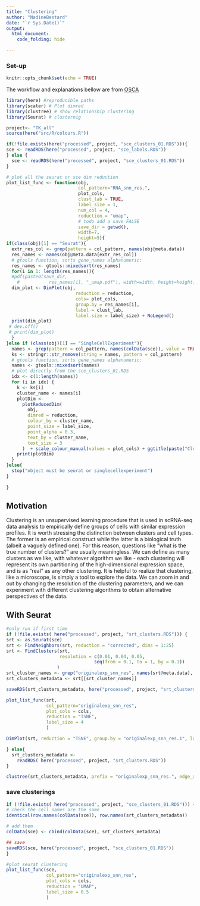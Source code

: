 ```yaml
---
title: "Clustering"
author: "NadineBestard"
date: "`r Sys.Date()`"
output: 
  html_document:
    code_folding: hide
    
---
```


### Set-up


```r
knitr::opts_chunk$set(echo = TRUE)
```

The workflow and explanations bellow are from [OSCA](https://bioconductor.org/books/release/OSCA/dimensionality-reduction.html)

```r
library(here) #reproducible paths
library(scater) # Plot dimred
library(clustree) # show relationship clustering
library(Seurat) # clusternig
```

```r
project<- "TK_all"
source(here("src/R/colours.R"))
```

```r
if(!file.exists(here("processed", project, "sce_clusters_01.RDS"))){
sce <- readRDS(here("processed", project, "sce_labels.RDS"))
} else {
  sce <- readRDS(here("processed", project, "sce_clusters_01.RDS"))
}
```

```r
# plot all the seurat or sce dim reduction
plot_list_func <- function(obj,
                           col_pattern="RNA_snn_res.", 
                           plot_cols, 
                           clust_lab = TRUE,
                           label_size = 1,
                           num_col = 4,
                           reduction = "umap",
                           # todo add a save FALSE
                           save_dir = getwd(),
                           width=7,
                           height=5){
if(class(obj)[1] == "Seurat"){
  extr_res_col <- grep(pattern = col_pattern, names(obj@meta.data))
  res_names <- names(obj@meta.data[extr_res_col])
  # gtools function, sorts gene_names alphanumeric:
  res_names <- gtools::mixedsort(res_names) 
  for(i in 1: length(res_names)){
  #pdf(paste0(save_dir, 
    #           res_names[i], "_umap.pdf"), width=width, height=height)
  dim_plot <- DimPlot(obj, 
                          reduction = reduction, 
                          cols= plot_cols,
                          group.by = res_names[i],
                          label = clust_lab,
                          label.size = label_size) + NoLegend()
  print(dim_plot)
 # dev.off()
 # print(dim_plot)
  }
}else if (class(obj)[1] == "SingleCellExperiment"){
  names <- grep(pattern = col_pattern, names(colData(sce)), value = TRUE)
  ks <- stringr::str_remove(string = names, pattern = col_pattern)
  # gtools function, sorts gene_names alphanumeric:
  names <- gtools::mixedsort(names) 
  # plot directly from the sce_clusters_01.RDS
  idx <- c(1:length(names))
  for (i in idx) {
    k <- ks[i]
    cluster_name <- names[i]
    plotDim <-
      plotReducedDim(
        obj,
        dimred = reduction,
        colour_by = cluster_name,
        point_size = label_size,
        point_alpha = 0.3,
        text_by = cluster_name,
        text_size = 3
      )  + scale_colour_manual(values = plot_cols) + ggtitle(paste("Clustering with resolution/k =", k))
    print(plotDim)
  }
}else{
  stop("object must be seurat or singlecellexperiment")
}
  
}

```

## Motivation

Clustering is an unsupervised learning procedure that is used in scRNA-seq data analysis to empirically define groups of cells with similar expression profiles. It is worth stressing the distinction between clusters and cell types. The former is an empirical construct while the latter is a biological truth (albeit a vaguely defined one). For this reason, questions like “what is the true number of clusters?” are usually meaningless. We can define as many clusters as we like, with whatever algorithm we like - each clustering will represent its own partitioning of the high-dimensional expression space, and is as “real” as any other clustering.
It is helpful to realize that clustering, like a microscope, is simply a tool to explore the data. We can zoom in and out by changing the resolution of the clustering parameters, and we can experiment with different clustering algorithms to obtain alternative perspectives of the data.


## With Seurat

```r
#only run if first time
if (!file.exists( here("processed", project, "srt_clusters.RDS"))) {
srt <- as.Seurat(sce)
srt <- FindNeighbors(srt, reduction = "corrected", dims = 1:25)
srt <- FindClusters(srt, 
                    resolution = c(0.01, 0.04, 0.05, 
                                 seq(from = 0.1, to = 1, by = 0.1))
                   )
srt_cluster_names <- grep("originalexp_snn_res", names(srt@meta.data), value = TRUE)
srt_clusters_metadata <- srt[[srt_cluster_names]]

saveRDS(srt_clusters_metadata, here("processed", project, "srt_clusters.RDS"))

plot_list_func(srt, 
               col_pattern="originalexp_snn_res", 
               plot_cols = cols,
               reduction = "TSNE", 
               label_size = 4 
               )

DimPlot(srt, reduction = "TSNE", group.by = "originalexp_snn_res.1", label = TRUE)

} else{
  srt_clusters_metadata <-
    readRDS( here("processed", project, "srt_clusters.RDS"))
}

```

```r
clustree(srt_clusters_metadata, prefix = "originalexp_snn_res.", edge_arrow = FALSE)
```

### save clusterings 
```r
if (!file.exists( here("processed", project, "sce_clusters_01.RDS"))) {
# check the cell names are the same
identical(row.names(colData(sce)), row.names(srt_clusters_metadata))

# add them
colData(sce) <- cbind(colData(sce), srt_clusters_metadata)

## save
saveRDS(sce, here("processed", project, "sce_clusters_01.RDS"))
}
```

```r
#plot seurat clustering
plot_list_func(sce, 
               col_pattern="originalexp_snn_res", 
               plot_cols = cols,
               reduction = "UMAP", 
               label_size = 0.5 
               )
```

